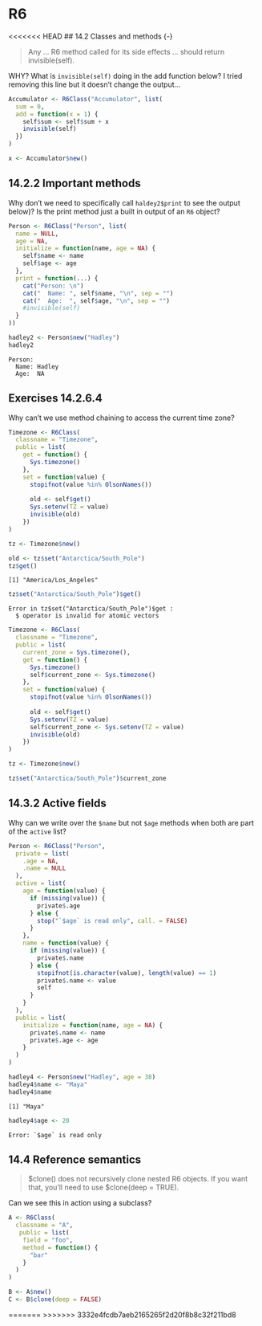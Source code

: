 # R6

<<<<<<< HEAD
## 14.2 Classes and methods {-}

:::question
> Any ... R6 method called for its side effects ... should return invisible(self).

WHY? What is `invisible(self)` doing in the add function below? I tried removing this line but it doesn't change the output...
:::

```r
Accumulator <- R6Class("Accumulator", list(
  sum = 0,
  add = function(x = 1) {
    self$sum <- self$sum + x 
    invisible(self)
  })
)

x <- Accumulator$new()
```

## 14.2.2 Important methods {-}

:::question
Why don't we need to specifically call `haldey2$print` to see the output below)? Is the print method just a built in output of an `R6` object?
:::
 
```r
Person <- R6Class("Person", list(
  name = NULL,
  age = NA,
  initialize = function(name, age = NA) {
    self$name <- name
    self$age <- age
  },
  print = function(...) {
    cat("Person: \n")
    cat("  Name: ", self$name, "\n", sep = "")
    cat("  Age:  ", self$age, "\n", sep = "")
    #invisible(self)
  }
))

hadley2 <- Person$new("Hadley")
hadley2
```

```
Person: 
  Name: Hadley
  Age:  NA
```

## Exercises 14.2.6.4 {-} 

:::question
Why can't we use method chaining to access the current time zone?
:::

```r
Timezone <- R6Class(
  classname = "Timezone", 
  public = list(
    get = function() {
      Sys.timezone()
    },
    set = function(value) {
      stopifnot(value %in% OlsonNames())
      
      old <- self$get()
      Sys.setenv(TZ = value)
      invisible(old)
    })
)

tz <- Timezone$new()

old <- tz$set("Antarctica/South_Pole")
tz$get()
```

```
[1] "America/Los_Angeles"
```

```r
tz$set("Antarctica/South_Pole")$get()
```

```
Error in tz$set("Antarctica/South_Pole")$get : 
  $ operator is invalid for atomic vectors
```

:::TODO
```r
Timezone <- R6Class(
  classname = "Timezone", 
  public = list(
    current_zone = Sys.timezone(),
    get = function() {
      Sys.timezone()
      self$current_zone <- Sys.timezone()
    },
    set = function(value) {
      stopifnot(value %in% OlsonNames())
      
      old <- self$get()
      Sys.setenv(TZ = value)
      self$current_zone <- Sys.setenv(TZ = value)
      invisible(old)
    })
)

tz <- Timezone$new()

tz$set("Antarctica/South_Pole")$current_zone
```
:::

## 14.3.2 Active fields {-}

:::question
Why can we write over the `$name` but not `$age` methods when both are part of the `active` list?
:::

```r
Person <- R6Class("Person", 
  private = list(
    .age = NA,
    .name = NULL
  ),
  active = list(
    age = function(value) {
      if (missing(value)) {
        private$.age
      } else {
        stop("`$age` is read only", call. = FALSE)
      }
    },
    name = function(value) {
      if (missing(value)) {
        private$.name
      } else {
        stopifnot(is.character(value), length(value) == 1)
        private$.name <- value
        self
      }
    }
  ),
  public = list(
    initialize = function(name, age = NA) {
      private$.name <- name
      private$.age <- age
    }
  )
)
```

```r
hadley4 <- Person$new("Hadley", age = 38)
hadley4$name <- "Maya"
hadley4$name
```

```
[1] "Maya"
```

```r
hadley4$age <- 20
```

```
Error: `$age` is read only
```

:::TODO
:::

## 14.4 Reference semantics {-}

:::question
> $clone() does not recursively clone nested R6 objects. If you want that, you’ll need to use $clone(deep = TRUE).

Can we see this in action using a subclass?
:::

:::TODO
```r
A <- R6Class(
  classname = "A",
   public = list(
    field = "foo",
    method = function() {
      "bar"
    }
  )
)

B <- A$new()
C <- B$clone(deep = FALSE)
```

:::
=======
>>>>>>> 3332e4fcdb7aeb2165265f2d20f8b8c32f211bd8
